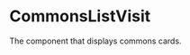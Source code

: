 
<Meta
  title="components/Commons/CommonsListVisit"
  component={CommonsListVisit}
/>

# CommonsListVisit
The component that displays commons cards. 

<Canvas>
  <Story name="nullButton">
    <CommonsListVisit commonList = {commonsFixtures.threeCommons} buttonText = {null} />
  </Story>
  <Story name="textButton">
    <CommonsListVisit commonList = {commonsFixtures.threeCommons} buttonText = {"Join"} />
  </Story>
</Canvas>